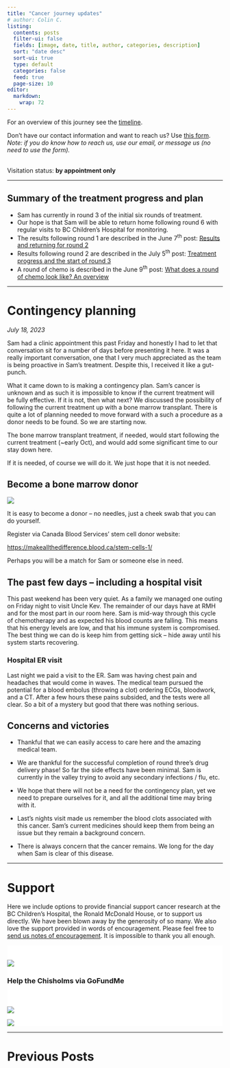 ```yaml
---
title: "Cancer journey updates"
# author: Colin C.
listing:
  contents: posts
  filter-ui: false
  fields: [image, date, title, author, categories, description]
  sort: "date desc"
  sort-ui: true
  type: default
  categories: false
  feed: true
  page-size: 10
editor: 
  markdown: 
    wrap: 72
---
```


For an overview of this journey see the [timeline](./timeline.html).

Don't have our contact information and want to reach us? Use [this
form](/contact.html). <br />*Note: if you do know how to reach us, use
our email, or message us (no need to use the form).*

<br/> Visitation status: **by appointment only**

------------------------------------------------------------------------

::: box-cc-important
## Summary of the treatment progress and plan 

-   Sam has currently in round 3 of the initial six rounds of treatment. 
-   Our hope is that Sam will be able to return home following round 6 with regular visits to BC Children's Hospital for monitoring.
-   The results following round 1 are described in the June 7^th^ post: [Results and returning for round 2](posts/2023-06-07_results-and-round2.html)
-   Results following round 2 are described in the July 5^th^ post: [Treatment progress and the start of round 3](posts/2307/2023-07-05_round3-and-results.qmd)
-   A round of chemo is described in the June 9^th^ post: [What does a round of chemo look like? An overview](posts/2023-06-08_chemo-overview.html)
:::

------------------------------------------------------------------------

# Contingency planning

_July 18, 2023_

Sam had a clinic appointment this past Friday and honestly I had to let that conversation sit for a number of days before presenting it here.  It was a really important conversation, one that I very much appreciated as the team is being proactive in Sam's treatment.  Despite this, I received it like a gut-punch. 

What it came down to is making a contingency plan.  Sam's cancer is unknown and as such it is impossible to know if the current treatment will be fully effective.  If it is not, then what next?  We discussed the possibility of following the current treatment up with a bone marrow transplant.  There is quite a lot of planning needed to move forward with a such a procedure as a donor needs to be found.  So we are starting now. 

The bone marrow transplant treatment, if needed, would start following the current treatment (~early Oct), and would add some significant time to our stay down here.  

If it is needed, of course we will do it.  We just hope that it is not needed. 


:::callout-important
## Become a bone marrow donor

[![](https://www.blood.ca/themes/custom/cbs_bootstrap_sass/CBS_Logo_descriptors_RGB-WhiteBG.svg){style="max-width:80%}](https://makeallthedifference.blood.ca/stem-cells-1/)

It is easy to become a donor -- no needles, just a cheek swab that you can do yourself.  

Register via Canada Blood Services' stem cell donor website: 

[https://makeallthedifference.blood.ca/stem-cells-1/](https://makeallthedifference.blood.ca/stem-cells-1/)

Perhaps you will be a match for Sam or someone else in need.  
:::



## The past few days -- including a hospital visit 

This past weekend has been very quiet.  As a family we managed one outing on Friday night to visit Uncle Kev.  The remainder of our days have at RMH and for the most part in our room here.  Sam is mid-way through this cycle of chemotherapy and as expected his blood counts are falling.  This means that his energy levels are low, and that his immune system is compromised. The best thing we can do is keep him from getting sick -- hide away until his system starts recovering.  

### Hospital ER visit

Last night we paid a visit to the ER.  Sam was having chest pain and headaches that would come in waves.  The medical team pursued the potential for a blood embolus (throwing a clot) ordering ECGs, bloodwork, and a CT. After a few hours these pains subsided, and the tests were all clear.  So a bit of a mystery but good that there was nothing serious. 

## Concerns and victories

-   Thankful that we can easily access to care here and the amazing medical team.

-   We are thankful for the successful completion of round three's drug
    delivery phase!  So far the side effects have been minimal.  Sam is currently in the valley trying to avoid any secondary infections / flu, etc.

-   We hope that there will not be a need for the contingency plan, yet we need to prepare ourselves for it, and all the additional time may bring with it.

-   Last's nights visit made us remember the blood clots associated with this cancer.  Sam's current medicines should keep them from being an issue but they remain a background concern.


-   There is always concern that the cancer remains.  We long for the day when Sam is clear of this disease. 


------------------------------------------------------------------------

# Support

Here we include options to provide financial support cancer research at
the BC Children's Hospital, the Ronald McDonald House, or to support us
directly. We have been blown away by the generosity of so many. We also
love the support provided in words of encouragement. Please feel free to
[send us notes of encouragement](contact.html). It is impossible to
thank you all enough.

::: {.support-container style="background-color: #fff"}
::: {.support layout-ncol="2" style="background-color: #fff; padding-top:1.4em; padding-right:2em"}
[![](/img/bc-childrens_logo.png)](http://www.bcchildrens.ca/donate) 

<div>### Help the Chisholms via GoFundMe
<div class="gfm-embed" data-url="https://www.gofundme.com/f/help-the-chisholm-family-while-sam-battles-cancer/widget/small"></div><script defer src="https://www.gofundme.com/static/js/embed.js"></script>
</div>
:::


::: {.support layout-ncol="2" style="background-color: #fff; padding-top:1.4em; padding-right:2em"}
[![](https://samsstory.s3.ca-central-1.amazonaws.com/rmdhbc.png)](https://rmhbc.ca)

[![](https://www.friendsofchildren.ca/application/themes/foc/images/logo.png)](https://www.friendsofchildren.ca)
:::
:::

------------------------------------------------------------------------

# Previous Posts
